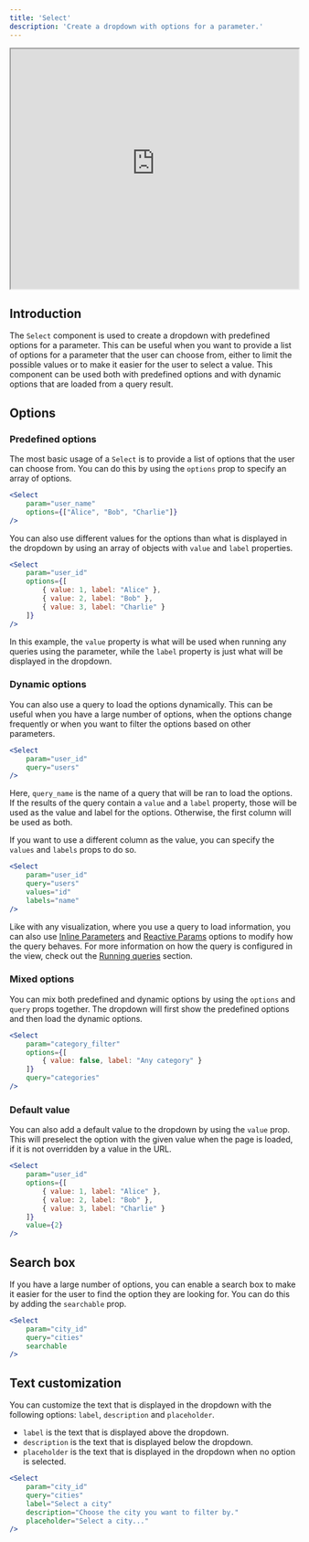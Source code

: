 ```yaml
---
title: 'Select'
description: 'Create a dropdown with options for a parameter.'
---
```


<iframe class="rounded-xl" src="https://docs-charts-examples.fly.dev/components/select" width="100%" height="420"> </iframe>

## Introduction

The `Select` component is used to create a dropdown with predefined options for a parameter. This can be useful when you want to provide a list of options for a parameter that the user can choose from, either to limit the possible values or to make it easier for the user to select a value.
This component can be used both with predefined options and with dynamic options that are loaded from a query result.

## Options

### Predefined options

The most basic usage of a `Select` is to provide a list of options that the user can choose from. You can do this by using the `options` prop to specify an array of options.

```jsx
<Select
	param="user_name"
	options={["Alice", "Bob", "Charlie"]}
/>
```

You can also use different values for the options than what is displayed in the dropdown by using an array of objects with `value` and `label` properties.

```jsx
<Select
	param="user_id"
	options={[
		{ value: 1, label: "Alice" },
		{ value: 2, label: "Bob" },
		{ value: 3, label: "Charlie" }
	]}
/>
```

In this example, the `value` property is what will be used when running any queries using the parameter, while the `label` property is just what will be displayed in the dropdown.

### Dynamic options

You can also use a query to load the options dynamically. This can be useful when you have a large number of options, when the options change frequently or when you want to filter the options based on other parameters.

```jsx
<Select
	param="user_id"
	query="users"
/>
```

Here, `query_name` is the name of a query that will be ran to load the options. If the results of the query contain a `value` and a `label` property, those will be used as the value and label for the options. Otherwise, the first column will be used as both.

If you want to use a different column as the value, you can specify the `values` and `labels` props to do so.

```jsx
<Select
	param="user_id"
	query="users"
	values="id"
	labels="name"
/>
```

Like with any visualization, where you use a query to load information, you can also use [Inline Parameters](/views/basics/running-queries#parameters) and [Reactive Params](/views/basics/running-queries#reactivity-to-parameters) options to modify how the query behaves. For more information on how the query is configured in the view, check out the [Running queries](/views/basics/running-queries) section.

### Mixed options

You can mix both predefined and dynamic options by using the `options` and `query` props together. The dropdown will first show the predefined options and then load the dynamic options.

```jsx
<Select
	param="category_filter"
	options={[
		{ value: false, label: "Any category" }
	]}
	query="categories"
/>
```

### Default value

You can also add a default value to the dropdown by using the `value` prop. This will preselect the option with the given value when the page is loaded, if it is not overridden by a value in the URL.

```jsx
<Select
	param="user_id"
	options={[
		{ value: 1, label: "Alice" },
		{ value: 2, label: "Bob" },
		{ value: 3, label: "Charlie" }
	]}
	value={2}
/>
```

## Search box

If you have a large number of options, you can enable a search box to make it easier for the user to find the option they are looking for. You can do this by adding the `searchable` prop.

```jsx
<Select
	param="city_id"
	query="cities"
	searchable
/>
```

## Text customization

You can customize the text that is displayed in the dropdown with the following options: `label`, `description` and `placeholder`.
 - `label` is the text that is displayed above the dropdown.
 - `description` is the text that is displayed below the dropdown.
 - `placeholder` is the text that is displayed in the dropdown when no option is selected.

```jsx
<Select
	param="city_id"
	query="cities"
	label="Select a city"
	description="Choose the city you want to filter by."
	placeholder="Select a city..."
/>
```
